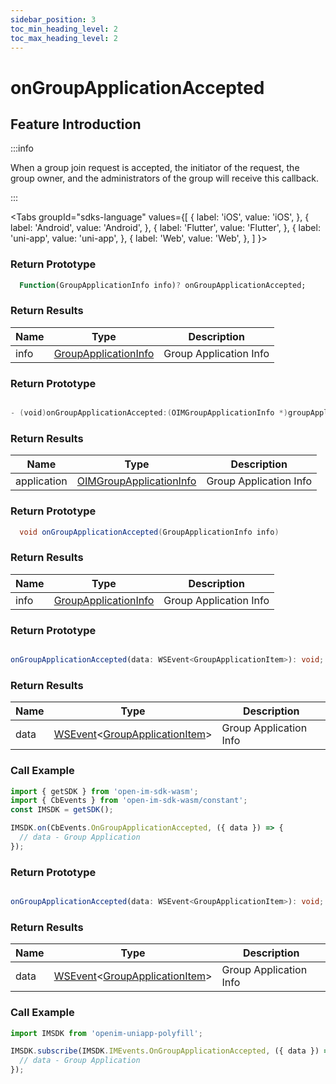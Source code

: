 ```yaml
---
sidebar_position: 3
toc_min_heading_level: 2
toc_max_heading_level: 2
---
```


# onGroupApplicationAccepted

## Feature Introduction

:::info

When a group join request is accepted, the initiator of the request, the group owner, and the administrators of the group will receive this callback.

:::

<Tabs
groupId="sdks-language"
values={[
{ label: 'iOS', value: 'iOS', },
{ label: 'Android', value: 'Android', },
{ label: 'Flutter', value: 'Flutter', },
{ label: 'uni-app', value: 'uni-app', },
{ label: 'Web', value: 'Web', },
]
}>

<TabItem value="Flutter">

### Return Prototype

```dart showLineNumbers
  Function(GroupApplicationInfo info)? onGroupApplicationAccepted;
```

### Return Results

| Name | Type                                                      | Description              |
| ---- | --------------------------------------------------------- | ------------------------ |
| info | [GroupApplicationInfo](/class/group/groupApplicationInfo.mdx) | Group Application Info |

</TabItem>

<TabItem value="iOS">

### Return Prototype

```swift showLineNumbers

- (void)onGroupApplicationAccepted:(OIMGroupApplicationInfo *)groupApplication;

```

### Return Results

| Name        | Type                                                         | Description              |
| ----------- | ------------------------------------------------------------ | ------------------------ |
| application | [OIMGroupApplicationInfo](/class/group/groupApplicationInfo.mdx) | Group Application Info |

</TabItem>

<TabItem value="Android">

### Return Prototype

```java showLineNumbers
  void onGroupApplicationAccepted(GroupApplicationInfo info)
```

### Return Results

| Name | Type                                                      | Description              |
| ---- | --------------------------------------------------------- | ------------------------ |
| info | [GroupApplicationInfo](/class/group/groupApplicationInfo.mdx) | Group Application Info |

</TabItem>

<TabItem value="Web">

### Return Prototype

```ts showLineNumbers

onGroupApplicationAccepted(data: WSEvent<GroupApplicationItem>): void;

```

### Return Results

| Name | Type                                                                     | Description              |
| ---- | ------------------------------------------------------------------------ | ------------------------ |
| data | [WSEvent](/class/response.mdx)<[GroupApplicationItem](/class/group/groupApplicationInfo.mdx)> | Group Application Info |

### Call Example

```js showLineNumbers
import { getSDK } from 'open-im-sdk-wasm';
import { CbEvents } from 'open-im-sdk-wasm/constant';
const IMSDK = getSDK();

IMSDK.on(CbEvents.OnGroupApplicationAccepted, ({ data }) => {
  // data - Group Application
});
```

</TabItem>

<TabItem value="uni-app">

### Return Prototype

```ts showLineNumbers

onGroupApplicationAccepted(data: WSEvent<GroupApplicationItem>): void;

```

### Return Results

| Name | Type                                                                     | Description              |
| ---- | ------------------------------------------------------------------------ | ------------------------ |
| data | [WSEvent](/class/response.mdx)<[GroupApplicationItem](/class/group/groupApplicationInfo.mdx)> | Group Application Info |

### Call Example

```js showLineNumbers
import IMSDK from 'openim-uniapp-polyfill';

IMSDK.subscribe(IMSDK.IMEvents.OnGroupApplicationAccepted, ({ data }) => {
  // data - Group Application
});
```

</TabItem>

</Tabs>